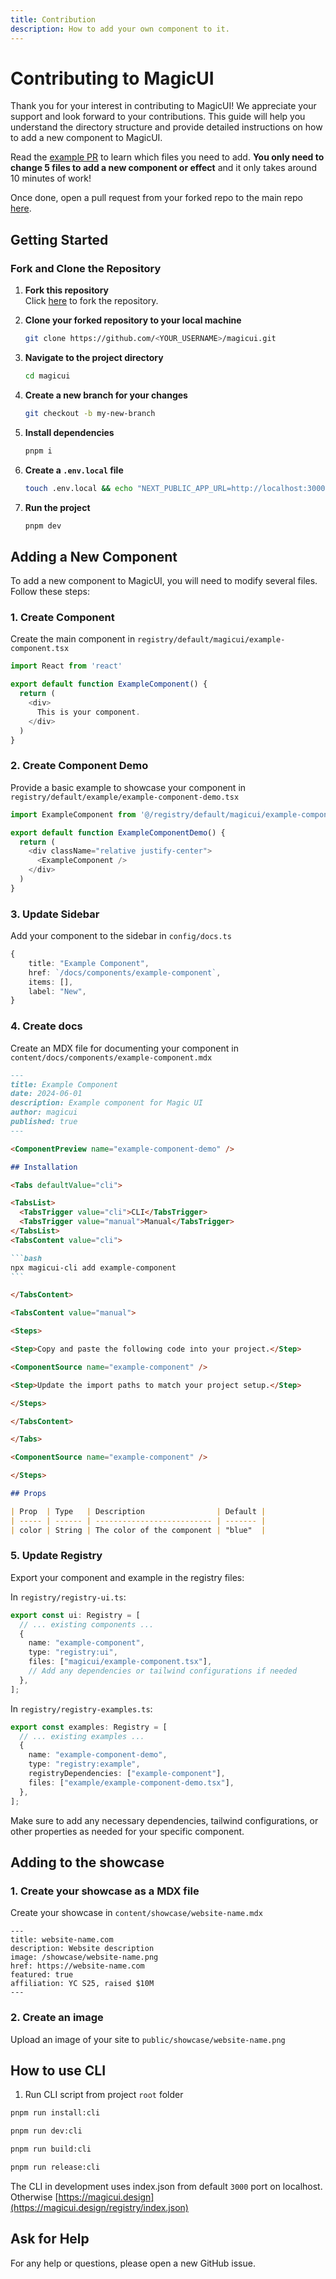 ```yaml
---
title: Contribution
description: How to add your own component to it.
---
```



# Contributing to MagicUI

Thank you for your interest in contributing to MagicUI! We appreciate your support and look forward to your contributions. This guide will help you understand the directory structure and provide detailed instructions on how to add a new component to MagicUI.

Read the [example PR](https://github.com/magicuidesign/magicui/pull/12) to learn which files you need to add. **You only need to change 5 files to add a new component or effect** and it only takes around 10 minutes of work!

Once done, open a pull request from your forked repo to the main repo [here](https://github.com/magicuidesign/magicui/compare).

## Getting Started

### Fork and Clone the Repository

1. **Fork this repository**  
   Click [here](https://github.com/magicuidesign/magicui/fork) to fork the repository.

2. **Clone your forked repository to your local machine**

   ```bash
   git clone https://github.com/<YOUR_USERNAME>/magicui.git
   ```

3. **Navigate to the project directory**

   ```bash
   cd magicui
   ```

4. **Create a new branch for your changes**

   ```bash
   git checkout -b my-new-branch
   ```

5. **Install dependencies**

   ```bash
   pnpm i
   ```

6. **Create a `.env.local` file**

   ```bash
   touch .env.local && echo "NEXT_PUBLIC_APP_URL=http://localhost:3000" > .env.local
   ```

7. **Run the project**
   ```bash
   pnpm dev
   ```

## Adding a New Component

To add a new component to MagicUI, you will need to modify several files. Follow these steps:

### 1. Create Component

Create the main component in `registry/default/magicui/example-component.tsx`

```typescript
import React from 'react'

export default function ExampleComponent() {
  return (
    <div>
      This is your component.
    </div>
  )
}
```

### 2. Create Component Demo

Provide a basic example to showcase your component in `registry/default/example/example-component-demo.tsx`

```typescript
import ExampleComponent from '@/registry/default/magicui/example-component'

export default function ExampleComponentDemo() {
  return (
    <div className="relative justify-center">
      <ExampleComponent />
    </div>
  )
}
```

### 3. Update Sidebar

Add your component to the sidebar in `config/docs.ts`

```typescript
{
    title: "Example Component",
    href: `/docs/components/example-component`,
    items: [],
    label: "New",
}
```

### 4. Create docs

Create an MDX file for documenting your component in `content/docs/components/example-component.mdx`

````md
---
title: Example Component
date: 2024-06-01
description: Example component for Magic UI
author: magicui
published: true
---

<ComponentPreview name="example-component-demo" />

## Installation

<Tabs defaultValue="cli">

<TabsList>
  <TabsTrigger value="cli">CLI</TabsTrigger>
  <TabsTrigger value="manual">Manual</TabsTrigger>
</TabsList>
<TabsContent value="cli">

```bash
npx magicui-cli add example-component
```

</TabsContent>

<TabsContent value="manual">

<Steps>

<Step>Copy and paste the following code into your project.</Step>

<ComponentSource name="example-component" />

<Step>Update the import paths to match your project setup.</Step>

</Steps>

</TabsContent>

</Tabs>

<ComponentSource name="example-component" />

</Steps>

## Props

| Prop  | Type   | Description                | Default |
| ----- | ------ | -------------------------- | ------- |
| color | String | The color of the component | "blue"  |
````

### 5. Update Registry

Export your component and example in the registry files:

In `registry/registry-ui.ts`:

```typescript
export const ui: Registry = [
  // ... existing components ...
  {
    name: "example-component",
    type: "registry:ui",
    files: ["magicui/example-component.tsx"],
    // Add any dependencies or tailwind configurations if needed
  },
];
```

In `registry/registry-examples.ts`:

```typescript
export const examples: Registry = [
  // ... existing examples ...
  {
    name: "example-component-demo",
    type: "registry:example",
    registryDependencies: ["example-component"],
    files: ["example/example-component-demo.tsx"],
  },
];
```

Make sure to add any necessary dependencies, tailwind configurations, or other properties as needed for your specific component.

## Adding to the showcase

### 1. Create your showcase as a MDX file

Create your showcase in `content/showcase/website-name.mdx`

```mdx
---
title: website-name.com
description: Website description
image: /showcase/website-name.png
href: https://website-name.com
featured: true
affiliation: YC S25, raised $10M
---
```

### 2. Create an image

Upload an image of your site to `public/showcase/website-name.png`

## How to use CLI

1. Run CLI script from project `root` folder

```bash
pnpm run install:cli
```

```bash
pnpm run dev:cli
```

```bash
pnpm run build:cli
```

```bash
pnpm run release:cli
```

The CLI in development uses index.json from default `3000` port on localhost. Otherwise [https://magicui.design](https://magicui.design/registry/index.json)

## Ask for Help

For any help or questions, please open a new GitHub issue.
